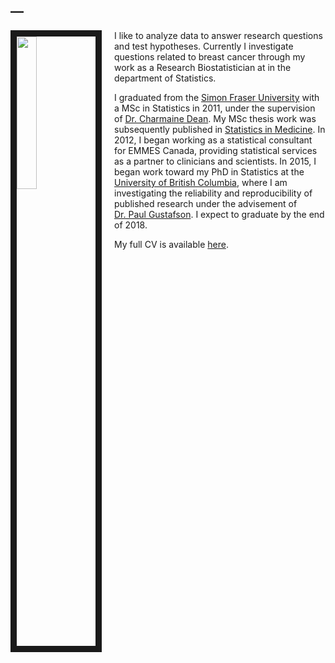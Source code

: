 ---
---

<link rel="stylesheet" href="styles.css" type="text/css">

<img src="images/harlan_2.jpg" style="width:25%; border:10px solid; margin-right: 20px" align="left">

I like to analyze data to answer research questions and test hypotheses. Currently I investigate questions related to breast cancer through my work as a Research Biostatistician at  in the department of Statistics. 

I graduated from the [Simon Fraser University](https://www.stat.sfu.ca/) with a MSc in Statistics in 2011, under the supervision of [Dr. Charmaine Dean](http://www.uwo.ca/sci/dean/).  My MSc thesis work was subsequently published in [Statistics in Medicine](https://onlinelibrary.wiley.com/doi/abs/10.1002/sim.6021).  In 2012, I began working as a statistical consultant for EMMES Canada, providing statistical services as a partner to clinicians and scientists. In 2015, I began work toward my PhD in Statistics at the [University of British Columbia](https://www.stat.ubc.ca/), where I am investigating the reliability and reproducibility of published research under the advisement of [Dr. Paul Gustafson](http://www.paulgstf.com/). I expect to graduate by the end of 2018.


My full CV is available [here](files/CVHarlanCampbell11.pdf).